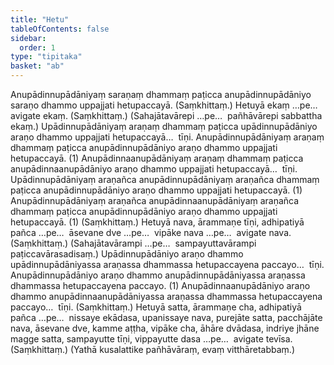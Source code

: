 ```yaml
---
title: "Hetu"
tableOfContents: false
sidebar:
  order: 1
type: "tipitaka"
basket: "ab"
---
```



<DynamicBreadcrumb />

<Division number="13">

<Paragraph number="1740">
Anupādinnupādāniyaṃ saraṇaṃ dhammaṃ paṭicca anupādinnupādāniyo saraṇo dhammo uppajjati hetupaccayā. (Saṃkhittaṃ.)
</Paragraph>

<Paragraph number="1741">
Hetuyā ekaṃ …pe…  avigate ekaṃ. (Saṃkhittaṃ.)
</Paragraph>

<Paragraph number="1742">
(Sahajātavārepi …pe…  pañhāvārepi sabbattha ekaṃ.)
</Paragraph>

</Division>
<Division number="14">

<Paragraph number="1743">
Upādinnupādāniyaṃ araṇaṃ dhammaṃ paṭicca upādinnupādāniyo araṇo dhammo uppajjati hetupaccayā…  tīṇi.
</Paragraph>

<Paragraph number="1744">
Anupādinnupādāniyaṃ araṇaṃ dhammaṃ paṭicca anupādinnupādāniyo araṇo dhammo uppajjati hetupaccayā. (1)
</Paragraph>

<Paragraph number="1745">
Anupādinnaanupādāniyaṃ araṇaṃ dhammaṃ paṭicca anupādinnaanupādāniyo araṇo dhammo uppajjati hetupaccayā…  tīṇi.
</Paragraph>

<Paragraph number="1746">
Upādinnupādāniyaṃ araṇañca anupādinnupādāniyaṃ araṇañca dhammaṃ paṭicca anupādinnupādāniyo araṇo dhammo uppajjati hetupaccayā. (1)
</Paragraph>

<Paragraph number="1747">
Anupādinnupādāniyaṃ araṇañca anupādinnaanupādāniyaṃ araṇañca dhammaṃ paṭicca anupādinnupādāniyo araṇo dhammo uppajjati hetupaccayā. (1) (Saṃkhittaṃ.)
</Paragraph>

</Division>
<Division number="15">

<Paragraph number="1748">
Hetuyā nava, ārammaṇe tīṇi, adhipatiyā pañca …pe…  āsevane dve …pe…  vipāke nava …pe…  avigate nava. (Saṃkhittaṃ.)
</Paragraph>

<Paragraph number="1749">
(Sahajātavārampi …pe…  sampayuttavārampi paṭiccavārasadisaṃ.)
</Paragraph>

</Division>
<Division number="16">

<Paragraph number="1750">
Upādinnupādāniyo araṇo dhammo upādinnupādāniyassa araṇassa dhammassa hetupaccayena paccayo…  tīṇi.
</Paragraph>

<Paragraph number="1751">
Anupādinnupādāniyo araṇo dhammo anupādinnupādāniyassa araṇassa dhammassa hetupaccayena paccayo. (1)
</Paragraph>

<Paragraph number="1752">
Anupādinnaanupādāniyo araṇo dhammo anupādinnaanupādāniyassa araṇassa dhammassa hetupaccayena paccayo…  tīṇi. (Saṃkhittaṃ.)
</Paragraph>

</Division>
<Division number="17">

<Paragraph number="1753">
Hetuyā satta, ārammaṇe cha, adhipatiyā pañca …pe…  nissaye ekādasa, upanissaye nava, purejāte satta, pacchājāte nava, āsevane dve, kamme aṭṭha, vipāke cha, āhāre dvādasa, indriye jhāne magge satta, sampayutte tīṇi, vippayutte dasa …pe…  avigate tevīsa. (Saṃkhittaṃ.)
</Paragraph>

<Paragraph number="1754">
(Yathā kusalattike pañhāvāraṃ, evaṃ vitthāretabbaṃ.)
</Paragraph>
</Division>